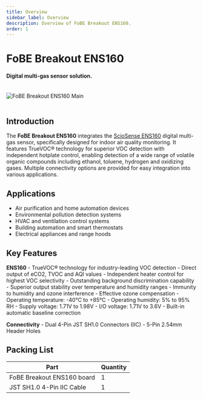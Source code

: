 ```yaml
---
title: Overview
sidebar_label: Overview
description: Overview of FoBE Breakout ENS160.
order: 1
---
```


# FoBE Breakout ENS160

#### Digital multi-gas sensor solution.

<br/>
<div style={{ textAlign: 'center' }}>
  <img src="/img/products/f2205-r1a.main.png" alt="FoBE Breakout ENS160 Main" style={{ width: '80%', height: 'auto' }} />
</div>
<br/>

## Introduction

The **FoBE Breakout ENS160** integrates the [ScioSense ENS160](https://atta.szlcsc.com/upload/public/pdf/source/20241028/E2B030D88B74B19976C9A1E3DFF8579F.pdf) digital multi-gas sensor, specifically designed for indoor air quality monitoring. It features TrueVOC® technology for superior VOC detection with independent hotplate control, enabling detection of a wide range of volatile organic compounds including ethanol, toluene, hydrogen and oxidizing gases. Multiple connectivity options are provided for easy integration into various applications.

## Applications

- Air purification and home automation devices
- Environmental pollution detection systems
- HVAC and ventilation control systems
- Building automation and smart thermostats
- Electrical appliances and range hoods

## Key Features

**ENS160**
    - TrueVOC® technology for industry-leading VOC detection
    - Direct output of eCO2, TVOC and AQI values
    - Independent heater control for highest VOC selectivity
    - Outstanding background discrimination capability
    - Superior output stability over temperature and humidity ranges
    - Immunity to humidity and ozone interference
    - Effective ozone compensation
    - Operating temperature: -40°C to +85°C
    - Operating humidity: 5% to 95% RH
    - Supply voltage: 1.71V to 1.98V
    - I/O voltage: 1.71V to 3.6V
    - Built-in automatic baseline correction

**Connectivity**
    - Dual 4-Pin JST SH1.0 Connectors (IIC)
    - 5-Pin 2.54mm Header Holes


## Packing List

|Part                      |Quantity |
|--------------------------|---------|
|FoBE Breakout ENS160 board|1        |
|JST SH1.0 4-Pin IIC Cable |1        |